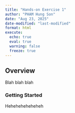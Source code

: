 ```yaml
---
title: "Hands-on Exercise 1"
author: "PHAM Hung Son"
date: "Aug 23, 2025"
date-modified: "last-modified"
format: html
execute: 
  echo: true
  eval: true
  warning: false
  freeze: true
---
```


## Overview

Blah blah blah

### Getting Started

Heheheheheheheh
